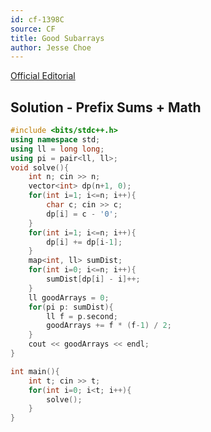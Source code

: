 ```yaml
---
id: cf-1398C
source: CF
title: Good Subarrays
author: Jesse Choe
---
```

[Official Editorial](https://codeforces.com/blog/entry/81506)

<LanguageSection>

<CPPSection>

## Solution - Prefix Sums + Math

```cpp
#include <bits/stdc++.h>
using namespace std;
using ll = long long;
using pi = pair<ll, ll>;
void solve(){
    int n; cin >> n;
    vector<int> dp(n+1, 0);
    for(int i=1; i<=n; i++){
        char c; cin >> c;
        dp[i] = c - '0';
    }
    for(int i=1; i<=n; i++){
        dp[i] += dp[i-1];
    }
    map<int, ll> sumDist;
    for(int i=0; i<=n; i++){
        sumDist[dp[i] - i]++;
    }
    ll goodArrays = 0;
    for(pi p: sumDist){
        ll f = p.second;
        goodArrays += f * (f-1) / 2;
    }
    cout << goodArrays << endl;
}

int main(){
    int t; cin >> t;
    for(int i=0; i<t; i++){
        solve();
    }
}
```
</CPPSection>

</LanguageSection>
